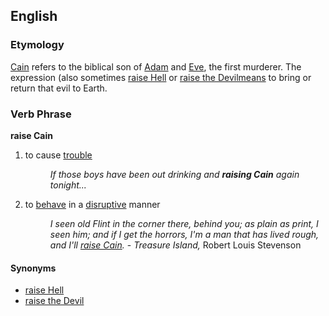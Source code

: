 ==English==
=== Etymology ===
[[Cain]] refers to the biblical son of [[Adam]] and [[Eve]], the first murderer.  The expression (also sometimes [[raise Hell]] or [[raise the Devil]]means to bring or return that evil to Earth.

=== Verb Phrase ===
'''raise Cain'''
# {{idiom}} to cause [[trouble]]
#: ''If those boys have been out drinking and '''raising Cain''' again tonight...''
# {{idiom}} to [[behave]] in a [[disruptive]] manner
#: ''I seen old Flint in the corner there, behind you; as plain as print, I seen him; and if I get the horrors, I'm a man that has lived rough, and I'll [[raise Cain]].'' - ''Treasure Island,'' Robert Louis Stevenson

==== Synonyms ====
* [[raise Hell]]
* [[raise the Devil]]